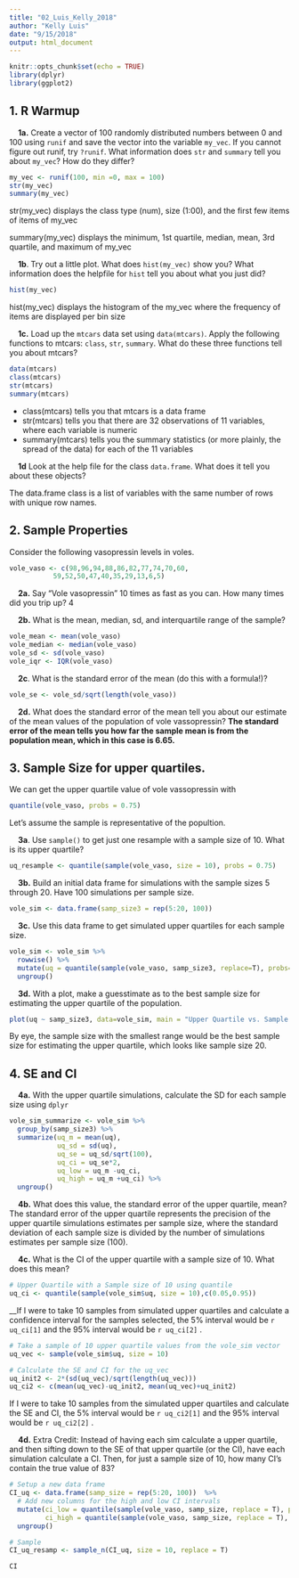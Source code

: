 ```yaml
---
title: "02_Luis_Kelly_2018"
author: "Kelly Luis"
date: "9/15/2018"
output: html_document
---
```


```r
knitr::opts_chunk$set(echo = TRUE)
library(dplyr)
library(ggplot2)
```

## 1. R Warmup
&nbsp; &nbsp; **1a.** Create a vector of 100 randomly distributed numbers between 0 and 100 using `runif` and save the vector into the variable `my_vec`. If you cannot figure out runif, try `?runif`. What information does `str` and `summary` tell you about `my_vec`?  How do they differ?  

```r
my_vec <- runif(100, min =0, max = 100)
str(my_vec)
summary(my_vec)
```

str(my_vec) displays the class type (num), size (1:00), and the first few items of items of my_vec

summary(my_vec) displays the minimum, 1st quartile, median, mean, 3rd quartile, and maximum of my_vec

&nbsp; &nbsp; **1b**. Try out a little plot. What does `hist(my_vec)` show you? What information does the helpfile for `hist` tell you about what you just did? 

```r
hist(my_vec)
```

hist(my_vec) displays the histogram of the my_vec where the frequency of items are displayed per bin size

&nbsp; &nbsp; **1c.** Load up the `mtcars` data set using `data(mtcars)`.  Apply the following functions to mtcars: `class`, `str`, `summary`.  What do these three functions tell you about mtcars?  

```r
data(mtcars)
class(mtcars)
str(mtcars)
summary(mtcars)
```
* class(mtcars) tells you that mtcars is a data frame
* str(mtcars) tells you that there are 32 observations of 11 variables, where each variable is numeric  
* summary(mtcars) tells you the summary statistics (or more plainly, the spread of the data) for each of the 11 variables  

&nbsp; &nbsp; **1d** Look at the help file for the class `data.frame`.  What does it tell you about these objects?  

The data.frame class is a list of variables with the same number of rows with unique row names. 

## 2. Sample Properties
Consider the following vasopressin levels in voles.

```r
vole_vaso <- c(98,96,94,88,86,82,77,74,70,60,
           59,52,50,47,40,35,29,13,6,5)
```


&nbsp; &nbsp; **2a.** Say "Vole vasopressin" 10 times as fast as you can. How many times did you trip up?
4

&nbsp; &nbsp; **2b.** What is the mean, median, sd, and interquartile range of the sample?
```r
vole_mean <- mean(vole_vaso)
vole_median <- median(vole_vaso)
vole_sd <- sd(vole_vaso)
vole_iqr <- IQR(vole_vaso)
```

&nbsp; &nbsp; **2c**. What is the standard error of the mean (do this with a formula!)?

```r
vole_se <- vole_sd/sqrt(length(vole_vaso))
```

&nbsp; &nbsp; **2d.** What does the standard error of the mean tell you about our estimate of the mean values of the population of vole vassopressin?
__The standard error of the mean tells you how far the sample mean is from the population mean, which in this case is 6.65.__


## 3. Sample Size for upper quartiles.

We can get the upper quartile value of vole vassopressin with

```r
quantile(vole_vaso, probs = 0.75)
```

Let's assume the sample is representative of the popultion.

&nbsp; &nbsp; **3a**. Use `sample()` to get just one resample with a sample size of 10. What is its upper quartile?

```r
uq_resample <- quantile(sample(vole_vaso, size = 10), probs = 0.75)
```

&nbsp; &nbsp; **3b.** Build an initial data frame for simulations with the sample sizes 5 through 20. Have 100 simulations per sample size.

```r
vole_sim <- data.frame(samp_size3 = rep(5:20, 100)) 
```

&nbsp; &nbsp; **3c.** Use this data frame to get simulated upper quartiles for each sample size.
```r
vole_sim <- vole_sim %>%
  rowwise() %>%
  mutate(uq = quantile(sample(vole_vaso, samp_size3, replace=T), probs=0.75)) %>%
  ungroup()
```

&nbsp; &nbsp; **3d.** With a plot, make a guesstimate as to the best sample size for estimating the upper quartile of the population.

```r
plot(uq ~ samp_size3, data=vole_sim, main = "Upper Quartile vs. Sample Size", xlab = "Sample Size", ylab = "Upper Quartile")
```

By eye, the sample size with the smallest range would be the best sample size for estimating the upper quartile, which looks like sample size 20. 

## 4. SE and CI

&nbsp; &nbsp; **4a.** With the upper quartile simulations, calculate the SD  for each sample size using `dplyr`

```r
vole_sim_summarize <- vole_sim %>%
  group_by(samp_size3) %>%
  summarize(uq_m = mean(uq),
            uq_sd = sd(uq), 
            uq_se = uq_sd/sqrt(100),
            uq_ci = uq_se*2,
            uq_low = uq_m -uq_ci,
            uq_high = uq_m +uq_ci) %>% 
  ungroup()
```

&nbsp; &nbsp; **4b.** What does this value, the standard error of the upper quartile, mean?
The standard error of the upper quartile represents the precision of the upper quartile simulations estimates per sample size, where the standard deviation of each sample size is divided by the number of simulations estimates per sample size (100).  

&nbsp; &nbsp; **4c.** What is the CI of the upper quartile with a sample size of 10. What does this mean?
```r
# Upper Quartile with a Sample size of 10 using quantile
uq_ci <- quantile(sample(vole_sim$uq, size = 10),c(0.05,0.95))

```
__If I were to take 10 samples from simulated upper quartiles and calculate a confidence interval for the samples selected, the 5% interval would be `r uq_ci[1]` and the 95% interval would be `r uq_ci[2]` .  

```r
# Take a sample of 10 upper quartile values from the vole_sim vector
uq_vec <- sample(vole_sim$uq, size = 10) 

# Calculate the SE and CI for the uq_vec
uq_init2 <- 2*(sd(uq_vec)/sqrt(length(uq_vec)))
uq_ci2 <- c(mean(uq_vec)-uq_init2, mean(uq_vec)+uq_init2)

```

If I were to take 10 samples from the simulated upper quartiles and calculate the SE and CI, the 5% interval would be `r uq_ci2[1]` and the 95% interval would be `r uq_ci2[2]` .  

&nbsp; &nbsp; **4d.** Extra Credit: Instead of having each sim calculate a upper quartile, and then sifting down to the SE of that upper quartile (or the CI), have each simulation calculate a CI. Then, for just a sample size of 10, how many CI's contain the true value of 83?

```r
# Setup a new data frame
CI_uq <- data.frame(samp_size = rep(5:20, 100))  %>% 
  # Add new columns for the high and low CI intervals
  mutate(ci_low = quantile(sample(vole_vaso, samp_size, replace = T), probs = 0.05),
         ci_high = quantile(sample(vole_vaso, samp_size, replace = T), probs = 0.95)) %>% 
  ungroup()

# Sample 
CI_uq_resamp <- sample_n(CI_uq, size = 10, replace = T)
```

```r
CI

```





